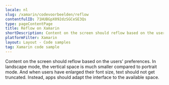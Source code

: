 ```yaml
---
locale: nl
slug: /xamarin/codevoorbeelden/reflow
contentfulID: 71HUBGpX092dzSGCeSE3Qs
type: pageContentPage
title: Reflow on Xamarin
shortDescription: Content on the screen should reflow based on the users' preferences.
platformFilter: Xamarin
layout: Layout - Code samples
tag: Xamarin code sample
---
```


Content on the screen should reflow based on the users' preferences. In landscape mode, the vertical space is much smaller compared to portrait mode. And when users have enlarged their font size, text should not get truncated. Instead, apps should adapt the interface to the available space.

<CodeSample id="screen-reflow" locale="nl" platform="xamarin"/>